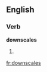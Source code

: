 
==English==

===Verb===
'''downscales'''

# {{third-person singular of|[[downscale]]}}

[[fr:downscales]]